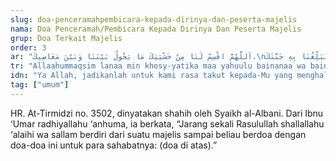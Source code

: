 ```yaml
---
slug: doa-penceramahpembicara-kepada-dirinya-dan-peserta-majelis
nama: Doa Penceramah/Pembicara Kepada Dirinya Dan Peserta Majelis
grup: Doa Terkait Majelis
order: 3
ar: "اَللَّهُمَّ اقْسِمْ لَنَا مِنْ خَشْيَتِكَ مَا يَحُولُ بَيْنَنَا وَبَيْنَ مَعَاصِيكَ،\nوَمِنْ طَاعَتِكَ مَا تُبَلِّغُنَا بِهِ جَنَّتَكَ،\nوَمِنَ الْيَقِينِ مَا تُهَوِّنُ بِهِ عَلَيْنَا مُصِيبَاتِ الدُّنْيَا،\nوَمَتِّعْنَا بِأَسْمَاعِنَا، وَأَبْصَارِنَا، وَقُوَّتِنَا مَا أَحْيَيْتَنَا، وَاجْعَلْهُ الْوَارِثَ مِنَّا،\nوَاجْعَلْ ثَأْرَنَا عَلَى مَنْ ظَلَمَنَا،\nوَانْصُرْنَا عَلَى مَنْ عَادَانَا،\nوَلَا تَجْعَلْ مُصِيبَتَنَا فِي دِينِنَا،\nوَلَا تَجْعَلِ الدُّنْيَا أَكْبَرَ هَمِّنَا، وَلَا مَبْلَغَ عِلْمِنَا،\nوَلَا تُسَلِّطْ عَلَيْنَا مَنْ لَا يَرْحَمُنَا"
tr: "Allaahummaqsim lanaa min khosy-yatika maa yahuulu bainanaa wa baina ma'aashiik,\nwa min thoo'atika maa tuballighunaa bihi jannatak,\nwa minal yaqiini maa tuhawwinu bihi 'alainaa mushiibaatid-dunyaa,\nwa matti'naa bi-asmaa'inaa, wa ab-shoorinaa, wa quwwatinaa maa ah-yaytanaa, waj'alhul waari-tsa minnaa,\nwaj'al tsa'ronaa 'alaa man zholamanaa,\nwan-shurnaa 'alaa man 'aadaanaa,\nwa laa taj'al mushiibatanaa fii diininaa,\nwa laa taj'alid-dunyaa akbaro hamminaa, wa laa mablagho 'ilminaa,\nwa laa tusallith 'alainaa man laa yarhamunaa."
idn: "Ya Allah, jadikanlah untuk kami rasa takut kepada-Mu yang menghalangi antara kami dan perbuatan maksiat kepada-Mu,\ndan ketaatan kepada-Mu yang dengannya Engkau menyampaikan kami ke surga-Mu,\ndan keyakinan yang dengannya Engkau meringankan atas kami musibah dunia.\nBerilah kami kenikmatan dengan pendengaran, penglihatan dan kekuatan selama Engkau menghidupkan kami, dan jadikanlah semua itu sebagai pewaris dari kami (tetap ada pada kami).\nBuatlah pembalasan atas orang yang menzalimi kami.\nTolonglah kami atas orang yang memusuhi kami.\nJanganlah Engkau jadikan musibah pada kami menimpa agama kami.\nJanganlah Engkau jadikan dunia sebagai cita-cita terbesar kami, jangan juga sebagai tujuan utama dari ilmu kami.\nJanganlah Engkau kuasakan (menjadi pemimpin) atas kami orang yang tidak menyayangi kami (orang kafir, munafik, fasik dan zalim, pen.)."
tag: ["umum"]
---
```


HR. At-Tirmidzi no. 3502, dinyatakan shahih oleh Syaikh al-Albani.
Dari Ibnu ‘Umar radhiyallahu ‘anhuma, ia berkata, “Jarang sekali Rasulullah shallallahu ‘alaihi wa sallam berdiri dari suatu majelis sampai beliau berdoa dengan doa-doa ini untuk para sahabatnya: (doa di atas).”
